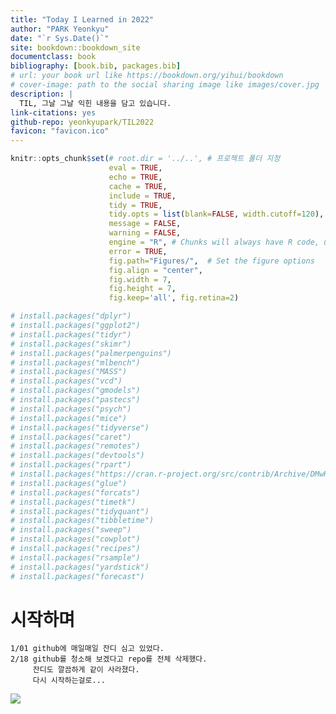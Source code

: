 ```yaml
---
title: "Today I Learned in 2022"
author: "PARK Yeonkyu"
date: "`r Sys.Date()`"
site: bookdown::bookdown_site
documentclass: book
bibliography: [book.bib, packages.bib]
# url: your book url like https://bookdown.org/yihui/bookdown
# cover-image: path to the social sharing image like images/cover.jpg
description: |
  TIL, 그날 그날 익힌 내용을 담고 있습니다.
link-citations: yes
github-repo: yeonkyupark/TIL2022
favicon: "favicon.ico"
---
```


```r
knitr::opts_chunk$set(# root.dir = '../..', # 프로젝트 폴더 지정
                      eval = TRUE,
                      echo = TRUE,
                      cache = TRUE,
                      include = TRUE,
                      tidy = TRUE,
                      tidy.opts = list(blank=FALSE, width.cutoff=120), # 소스 출력길이 지정
                      message = FALSE,
                      warning = FALSE,
                      engine = "R", # Chunks will always have R code, unless noted
                      error = TRUE,
                      fig.path="Figures/",  # Set the figure options
                      fig.align = "center",
                      fig.width = 7,
                      fig.height = 7,
                      fig.keep='all', fig.retina=2)
```

```r
# install.packages("dplyr")
# install.packages("ggplot2")
# install.packages("tidyr")
# install.packages("skimr")
# install.packages("palmerpenguins")
# install.packages("mlbench")
# install.packages("MASS")
# install.packages("vcd")
# install.packages("gmodels")
# install.packages("pastecs")
# install.packages("psych")
# install.packages("mice")
# install.packages("tidyverse")
# install.packages("caret")
# install.packages("remotes")
# install.packages("devtools")
# install.packages("rpart")
# install.packages("https://cran.r-project.org/src/contrib/Archive/DMwR/DMwR_0.4.1.tar.gz", repos=NULL, method="libcurl")
# install.packages("glue")
# install.packages("forcats")
# install.packages("timetk")
# install.packages("tidyquant")
# install.packages("tibbletime")
# install.packages("sweep")
# install.packages("cowplot")
# install.packages("recipes")
# install.packages("rsample")
# install.packages("yardstick")
# install.packages("forecast")
```

# 시작하며 {.unnumbered}

    1/01 github에 매일매일 잔디 심고 있었다.  
    2/18 github를 청소해 보겠다고 repo를 전체 삭제했다.  
         잔디도 깔끔하게 같이 사라졌다.
         다시 시작하는걸로...  

![](https://user-images.githubusercontent.com/72383349/155848684-460dbb41-426d-4d5a-9f85-99528427c89d.png)
